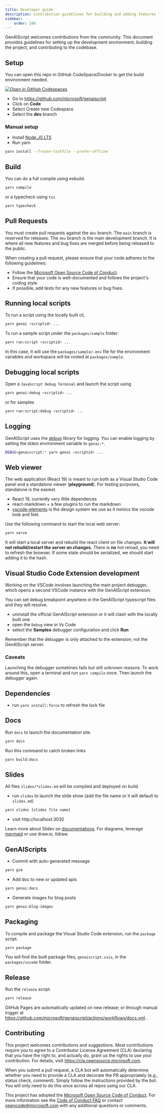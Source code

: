 ```yaml
---
title: Developer guide
description: Contribution guidelines for building and adding features to GenAIScript
sidebar:
    order: 100
---
```


GenAIScript welcomes contributions from the community. This document provides guidelines for setting up the development environment, building the project, and contributing to the codebase.

## Setup

You can open this repo in GitHub CodeSpace/Docker to get the build environment needed.

[![Open in GitHub Codespaces](https://github.com/codespaces/badge.svg)](https://github.com/codespaces/new?hide_repo_select=true&ref=main&repo=679784368)

- Go to https://github.com/microsoft/genaiscript
- Click on **Code**
- Select Create new Codespace
- Select the **dev** branch

### Manual setup

- Install [Node.JS LTS](https://docs.npmjs.com/downloading-and-installing-node-js-and-npm)
- Run yarn

```sh
yarn install --frozen-lockfile --prefer-offline
```

## Build

You can do a full compile using esbuild.

```sh
yarn compile
```

or a typecheck using `tsc`.

```sh
yarn typecheck
```

## Pull Requests

You must create pull requests against the `dev` branch. The `main` branch is reserved for releases.
The `dev` branch is the main development branch. It is where all new features and bug fixes are merged before being released to the public.

When creating a pull request, please ensure that your code adheres to the following guidelines:

- Follow the [Microsoft Open Source Code of Conduct](https://opensource.microsoft.com/codeofconduct/).
- Ensure that your code is well-documented and follows the project's coding style.
- If possible, add tests for any new features or bug fixes.

## Running local scripts

To run a script using the locally built cli,

```sh
yarn genai <scriptid> ...
```

To run a sample script under the `packages/sample` folder:

```sh
yarn run:script <scriptid> ...
```

In this case, it will use the `packages/sample/.env` file for the environment variables and workspace will be rooted at `packages/sample`.

## Debugging local scripts

Open a `JavaScript Debug Terminal` and launch the script using

```sh
yarn genai:debug <scriptid> ...
```

or for samples

```sh
yarn run:script:debug <scriptid> ...
```

## Logging

GenAIScript uses the [debug](https://www.npmjs.com/package/debug) library for logging. You can enable logging by setting the `DEBUG` environment variable to `genai:*`.

```sh
DEBUG=genaiscript:* yarn genai <scriptid> ...
```

## Web viewer

The web application (React 19) is meant to run both as a Visual Studio Code panel and a standalone viewer (**playground**). For testing purposes, standalone is the easiest.

- React 19, currently very little dependeices
- react-markdown + a few plugins to run the markdown
- [vscode-elements](https://vscode-elements.github.io/) is the design system we use as it mimics the vscode look and feel.

Use the following command to start the local web server:

```sh
yarn serve
```

It will start a local server and rebuild the react client on file changes. **It will not rebuild/restart the server on changes.**
There is **no** hot reload, you need to refresh the browser. If some state should be serialized, we should start adding it to the hash.

## Visual Studio Code Extension development

Working on the VSCode involves launching the main project debugger, which opens a second VSCode instance with the GenAIScript extension.

You can set debug breakpoint anywhere in the GenAIScript typescript files and they will resolve.

- uninstall the official GenAIScript extension or it will clash with the locally built one
- open the `Debug` view in Vs Code
- select the **Samples** debugger configuration and click **Run**

Remember that the debugger is only attached to the extension; not the GenAIScript server.

### Caveats

Launching the debugger sometimes fails but still unknown reasons. To work around this, open a terminal
and run `yarn compile` once. Then launch the debugger again.

## Dependencies

- run `yarn install:force` to refresh the lock file

## Docs

Run `docs` to launch the documentation site.

```sh
yarn docs
```

Run this command to catch broken links

```sh
yarn build:docs
```

## Slides

All files `slides/*slides.md` will be compiled and deployed on build.

- run `slides` to launch the slide show (add the file name or it will default to `slides.md`)

```sh
yarn slides [slides file name]
```

- visit http://localhost:3030

Learn more about Slidev on [documentations](https://sli.dev/). For diagrams, leverage [mermaid](https://sli.dev/guide/syntax#diagrams) or use draw.io, tldraw.

## GenAIScripts

- Commit with auto-generated message

```sh
yarn gcm
```

- Add doc to new or updated apis

```sh
yarn genai:docs
```

- Generate images for blog posts

```sh
yarn genai:blog-images
```

## Packaging

To compile and package the Visual Studio Code extension, run the `package` script.

```sh
yarn package
```

You will find the built package files, `genaiscript.vsix`,
in the `packages/vscode` folder.

## Release

Run the `release` script.

```sh
yarn release
```

GitHub Pages are automatically updated on new release; or through manual trigger at
https://github.com/microsoft/genaiscript/actions/workflows/docs.yml .

## Contributing

This project welcomes contributions and suggestions. Most contributions require you to agree to a
Contributor License Agreement (CLA) declaring that you have the right to, and actually do, grant us
the rights to use your contribution. For details, visit https://cla.opensource.microsoft.com.

When you submit a pull request, a CLA bot will automatically determine whether you need to provide
a CLA and decorate the PR appropriately (e.g., status check, comment). Simply follow the instructions
provided by the bot. You will only need to do this once across all repos using our CLA.

This project has adopted the [Microsoft Open Source Code of Conduct](https://opensource.microsoft.com/codeofconduct/).
For more information see the [Code of Conduct FAQ](https://opensource.microsoft.com/codeofconduct/faq/) or
contact [opencode@microsoft.com](mailto:opencode@microsoft.com) with any additional questions or comments.
